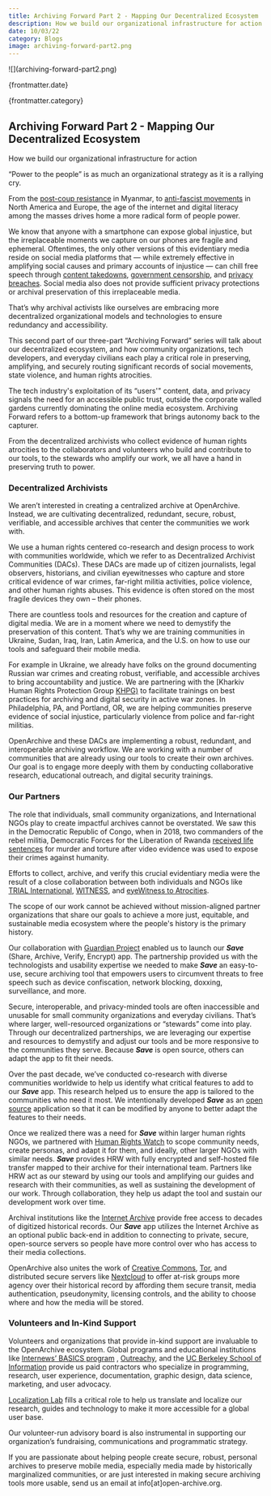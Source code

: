 ```yaml
---
title: Archiving Forward Part 2 - Mapping Our Decentralized Ecosystem
description: How we build our organizational infrastructure for action
date: 10/03/22
category: Blogs
image: archiving-forward-part2.png
---
```



<ArticleHeaderSection>
![](archiving-forward-part2.png)

{frontmatter.date}

{frontmatter.category}

## Archiving Forward Part 2 - Mapping Our Decentralized Ecosystem

How we build our organizational infrastructure for action

</ArticleHeaderSection>
<ContentSection>

“Power to the people” is as much an organizational strategy as it is a rallying cry.

From the [post-coup resistance](https://thediplomat.com/2021/10/resistance-attacks-on-myanmar-junta-growing-in-frequency-intensity/) in Myanmar, to [anti-fascist movements](http://www.milwaukeeindependent.com/syndicated/opposition-violent-supremacy-varied-decentralized-nature-collective-self-defense/) in North America and Europe, the age of the internet and digital literacy among the masses drives home a more radical form of people power.

We know that anyone with a smartphone can expose global injustice, but the irreplaceable moments we capture on our phones are fragile and ephemeral. Oftentimes, the only other versions of this evidentiary media reside on social media platforms that — while extremely effective in amplifying social causes and primary accounts of injustice — can chill free speech through [content takedowns](https://www.eff.org/deeplinks/2021/05/amid-systemic-censorship-palestinian-voices-facebook-owes-users-transparency), [government censorship](https://time.com/6139988/countries-where-twitter-facebook-tiktok-banned/), and [privacy breaches](https://www.businessinsider.com/stolen-data-of-533-million-facebook-users-leaked-online-2021-4). Social media also does not provide sufficient privacy protections or archival preservation of this irreplaceable media.

That’s why archival activists like ourselves are embracing more decentralized organizational models and technologies to ensure redundancy and accessibility.

This second part of our three-part “Archiving Forward” series will talk about our decentralized ecosystem, and how community organizations, tech developers, and everyday civilians each play a critical role in preserving, amplifying, and securely routing significant records of social movements, state violence, and human rights atrocities.

The tech industry's exploitation of its “users'" content, data, and privacy signals the need for an accessible public trust, outside the corporate walled gardens currently dominating the online media ecosystem. Archiving Forward refers to a bottom-up framework that brings autonomy back to the capturer.

From the decentralized archivists who collect evidence of human rights atrocities to the collaborators and volunteers who build and contribute to our tools, to the stewards who amplify our work, we all have a hand in preserving truth to power.

### Decentralized Archivists

We aren’t interested in creating a centralized archive at OpenArchive. Instead, we are cultivating decentralized, redundant, secure, robust, verifiable, and accessible archives that center the communities we work with.

We use a human rights centered co-research and design process to work with communities worldwide, which we refer to as Decentralized Archivist Communities (DACs). These DACs are made up of citizen journalists, legal observers, historians, and civilian eyewitnesses who capture and store critical evidence of war crimes, far-right militia activities, police violence, and other human rights abuses. This evidence is often stored on the most fragile devices they own – their phones.

There are countless tools and resources for the creation and capture of digital media. We are in a moment where we need to demystify the preservation of this content. That’s why we are training communities in Ukraine, Sudan, Iraq, Iran, Latin America, and the U.S. on how to use our tools and safeguard their mobile media.

For example in Ukraine, we already have folks on the ground documenting Russian war crimes and creating robust, verifiable, and accessible archives to bring accountability and justice. We are partnering with the [Kharkiv Human Rights Protection Group [KHPG)](https://khpg.org/en/1489698549) to facilitate trainings on best practices for archiving and digital security in active war zones. In Philadelphia, PA, and Portland, OR, we are helping communities preserve evidence of social injustice, particularly violence from police and far-right militias.

OpenArchive and these DACs are implementing a robust, redundant, and interoperable archiving workflow. We are working with a number of communities that are already using our tools to create their own archives. Our goal is to engage more deeply with them by conducting collaborative research, educational outreach, and digital security trainings.

### Our Partners

The role that individuals, small community organizations, and International NGOs play to create impactful archives cannot be overstated. We saw this in the Democratic Republic of Congo, when in 2018, two commanders of the rebel militia, Democratic Forces for the Liberation of Rwanda [received life sentences](https://www.witness.org/video-evidence-helps-lead-to-historic-conviction-in-democratic-republic-of-congo/) for murder and torture after video evidence was used to expose their crimes against humanity.

Efforts to collect, archive, and verify this crucial evidentiary media were the result of a close collaboration between both individuals and NGOs like [TRIAL International](https://trialinternational.org/), [WITNESS](https://www.witness.org/), and [eyeWitness to Atrocities](https://www.eyewitness.global/).

The scope of our work cannot be achieved without mission-aligned partner organizations that share our goals to achieve a more just, equitable, and sustainable media ecosystem where the people's history is the primary history.

Our collaboration with [Guardian Project](https://guardianproject.info/) enabled us to launch our **_Save_** (Share, Archive, Verify, Encrypt) app. The partnership provided us with the technologists and usability expertise we needed to make **_Save_** an easy-to-use, secure archiving tool that empowers users to circumvent threats to free speech such as device confiscation, network blocking, doxxing, surveillance, and more.

Secure, interoperable, and privacy-minded tools are often inaccessible and unusable for small community organizations and everyday civilians. That’s where larger, well-resourced organizations or “stewards” come into play. Through our decentralized partnerships, we are leveraging our expertise and resources to demystify and adjust our tools and be more responsive to the communities they serve. Because **_Save_** is open source, others can adapt the app to fit their needs.

Over the past decade, we’ve conducted co-research with diverse communities worldwide to help us identify what critical features to add to our **_Save_** app. This research helped us to ensure the app is tailored to the communities who need it most. We intentionally developed **_Save_** as an [open source](https://github.com/openarchive) application so that it can be modified by anyone to better adapt the features to their needs.

Once we realized there was a need for **_Save_** within larger human rights NGOs, we partnered with [Human Rights Watch](https://www.hrw.org/) to scope community needs, create personas, and adapt it for them, and ideally, other larger NGOs with similar needs. **_Save_** provides HRW with fully encrypted and self-hosted file transfer mapped to their archive for their international team. Partners like HRW act as our steward by using our tools and amplifying our guides and research with their communities, as well as sustaining the development of our work. Through collaboration, they help us adapt the tool and sustain our development work over time.

Archival institutions like the [Internet Archive](https://archive.org/) provide free access to decades of digitized historical records. Our **_Save_** app utilizes the Internet Archive as an optional public back-end in addition to connecting to private, secure, open-source servers so people have more control over who has access to their media collections.

OpenArchive also unites the work of [Creative Commons](https://creativecommons.org/), [Tor](https://www.torproject.org/), and distributed secure servers like [Nextcloud](https://nextcloud.com/) to offer at-risk groups more agency over their historical record by affording them secure transit, media authentication, pseudonymity, licensing controls, and the ability to choose where and how the media will be stored.

### Volunteers and In-Kind Support

Volunteers and organizations that provide in-kind support are invaluable to the OpenArchive ecosystem. Global programs and educational institutions like [Internews’ BASICS program](https://internews.org/areas-of-expertise/global-tech/global-tech-projects/basics/) , [Outreachy](https://www.outreachy.org/), and the [UC Berkeley School of Information](https://www.ischool.berkeley.edu/) provide us paid contractors who specialize in programming, research, user experience, documentation, graphic design, data science, marketing, and user advocacy.

[Localization Lab](https://www.localizationlab.org/) fills a critical role to help us translate and localize our research, guides and technology to make it more accessible for a global user base.

Our volunteer-run advisory board is also instrumental in supporting our organization’s fundraising, communications and programmatic strategy.

If you are passionate about helping people create secure, robust, personal archives to preserve mobile media, especially media made by historically marginalized communities, or are just interested in making secure archiving tools more usable, send us an email at info[at]open-archive.org.

</ContentSection>
